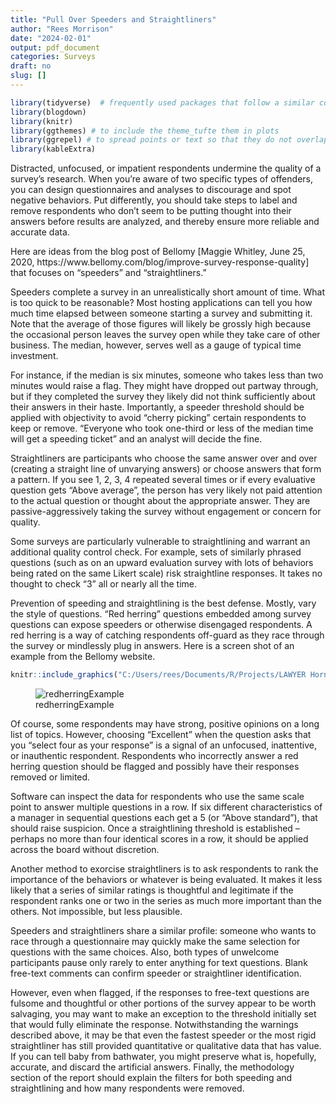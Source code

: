 ```yaml
---
title: "Pull Over Speeders and Straightliners"
author: "Rees Morrison"
date: "2024-02-01"
output: pdf_document
categories: Surveys
draft: no
slug: []
---
```


```r
library(tidyverse)  # frequently used packages that follow a similar coding approach
library(blogdown)
library(knitr)
library(ggthemes) # to include the theme_tufte them in plots
library(ggrepel) # to spread points or text so that they do not overlap on a plot
library(kableExtra)
```

Distracted, unfocused, or impatient respondents undermine the quality of a survey’s research.  When you’re aware of two specific types of offenders, you can design questionnaires and analyses to discourage and spot negative behaviors. Put differently, you should take steps to label and remove respondents who don't seem to be putting thought into their answers before results are analyzed, and thereby ensure more reliable and accurate data. 

Here are ideas from the blog post of Bellomy [Maggie Whitley, June 25, 2020, https://www.bellomy.com/blog/improve-survey-response-quality] that focuses on “speeders” and “straightliners.” 

Speeders complete a survey in an unrealistically short amount of time.  What is too quick to be reasonable?  Most hosting applications can tell you how much time elapsed between someone starting a survey and submitting it.  Note that the average of those figures will likely be grossly high because the occasional person leaves the survey open while they take care of other business.  The median, however, serves well as a gauge of typical time investment.

For instance, if the median is six minutes, someone who takes less than two minutes would raise a flag.  They might have dropped out partway through, but if they completed the survey they likely did not think sufficiently about their answers in their haste.  Importantly, a speeder threshold should be applied with objectivity to avoid “cherry picking” certain respondents to keep or remove.  “Everyone who took one-third or less of the median time will get a speeding ticket” and an analyst will decide the fine. 

Straightliners are participants who choose the same answer over and over (creating a straight line of unvarying answers) or choose answers that form a pattern.  If you see 1, 2, 3, 4 repeated several times or if every evaluative question gets “Above average”, the person has very likely not paid attention to the actual question or thought about the appropriate answer.  They are passive-aggressively taking the survey without engagement or concern for quality.

Some surveys are particularly vulnerable to straightlining and warrant an additional quality control check.  For example, sets of similarly phrased questions (such as on an upward evaluation survey with lots of behaviors being rated on the same Likert scale) risk straightline responses.   It takes no thought to check “3” all or nearly all the time.

Prevention of speeding and straightlining is the best defense. Mostly, vary the style of questions.  "Red herring" questions embedded among survey questions can expose speeders or otherwise disengaged respondents.  A red herring is a way of catching respondents off-guard as they race through the survey or mindlessly plug in answers.  Here is a screen shot of an example from the Bellomy website.

```r
knitr::include_graphics("C:/Users/rees/Documents/R/Projects/LAWYER Hornbooks/5Surveys/SavSurvBlog/SurveyBlog/static/media/BellomyRed.png")

```

![redherringExample](C:/Users/rees/Documents/R/Projects/LAWYER Hornbooks/5Surveys/SavSurvBlog/SurveyBlog/static/media/BellomyRed.png)

Of course, some respondents may have strong, positive opinions on a long list of topics. However, choosing "Excellent" when the question asks that you "select four as your response" is a signal of an unfocused, inattentive, or inauthentic respondent. Respondents who incorrectly answer a red herring question should be flagged and possibly have their responses removed or limited.

Software can inspect the data for respondents who use the same scale point to answer multiple questions in a row.  If six different characteristics of a manager in sequential questions each get a 5 (or “Above standard”), that should raise suspicion.  Once a straightlining threshold is established – perhaps no more than four identical scores in a row, it should be applied across the board without discretion.  

Another method to exorcise straightliners is to ask respondents to rank the importance of the behaviors or whatever is being evaluated.  It makes it less likely that a series of similar ratings is thoughtful and legitimate if the respondent ranks one or two in the series as much more important than the others.  Not impossible, but less plausible.  

Speeders and straightliners share a similar profile:  someone who wants to race through a questionnaire may quickly make the same selection for questions with the same choices.  Also, both types of unwelcome participants pause only rarely to enter anything for text questions.  Blank free-text comments can confirm speeder or straightliner identification.  

However, even when flagged, if the responses to free-text questions are fulsome and thoughtful or other portions of the survey appear to be worth salvaging, you may want to make an exception to the threshold initially set that would fully eliminate the response.   Notwithstanding the warnings described above, it may be that even the fastest speeder or the most rigid straightliner has still provided quantitative or qualitative data that has value.  If you can tell baby from bathwater, you might preserve what is, hopefully, accurate, and discard the artificial answers.  Finally, the methodology section of the report should explain the filters for both speeding and straightlining and how many respondents were removed.

<!-- End of post  -->  
